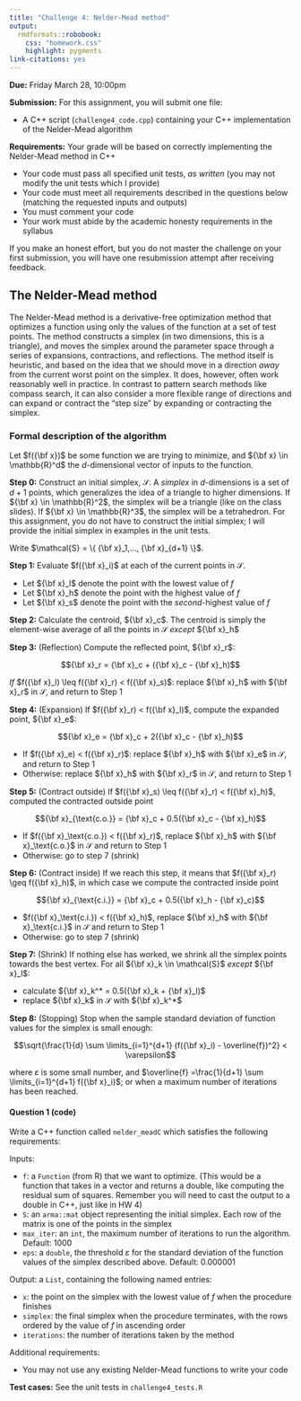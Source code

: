 ```yaml
---
title: "Challenge 4: Nelder-Mead method"
output: 
  rmdformats::robobook:
    css: "homework.css"
    highlight: pygments
link-citations: yes
---
```


**Due:** Friday March 28, 10:00pm

**Submission:** For this assignment, you will submit one file:

* A C++ script (`challenge4_code.cpp`) containing your C++ implementation of the Nelder-Mead algorithm

**Requirements:** Your grade will be based on correctly implementing the Nelder-Mead method in C++

* Your code must pass all specified unit tests, *as written* (you may not modify the unit tests which I provide)
* Your code must meet all requirements described in the questions below (matching the requested inputs and outputs)
* You must comment your code
* Your work must abide by the academic honesty requirements in the syllabus 

If you make an honest effort, but you do not master the challenge on your first submission, you will have one resubmission attempt after receiving feedback.


## The Nelder-Mead method

The Nelder-Mead method is a derivative-free optimization method that optimizes a function using only the values of the function at a set of test points. The method constructs a simplex (in two dimensions, this is a triangle), and moves the simplex around the parameter space through a series of expansions, contractions, and reflections. The method itself is heuristic, and based on the idea that we should move in a direction *away* from the current worst point on the simplex. It does, however, often work reasonably well in practice. In contrast to pattern search methods like compass search, it can also consider a more flexible range of directions and can expand or contract the "step size" by expanding or contracting the simplex.

### Formal description of the algorithm

Let $f({\bf x})$ be some function we are trying to minimize, and ${\bf x} \in \mathbb{R}^d$ the $d$-dimensional vector of inputs to the function.

**Step 0:** Construct an initial simplex, $\mathcal{S}$. A *simplex* in $d$-dimensions is a set of $d+1$ points, which generalizes the idea of a triangle to higher dimensions. If ${\bf x} \in \mathbb{R}^2$, the simplex will be a triangle (like on the class slides). If ${\bf x} \in \mathbb{R}^3$, the simplex will be a tetrahedron. For this assignment, you do not have to construct the initial simplex; I will provide the initial simplex in examples in the unit tests.

Write $\mathcal{S} = \{ {\bf x}_1,..., {\bf x}_{d+1} \}$.

**Step 1:** Evaluate $f({\bf x}_i)$ at each of the current points in $\mathcal{S}$.

* Let ${\bf x}_l$ denote the point with the lowest value of $f$
* Let ${\bf x}_h$ denote the point with the highest value of $f$
* Let ${\bf x}_s$ denote the point with the *second*-highest value of $f$

**Step 2:** Calculate the centroid, ${\bf x}_c$. The centroid is simply the element-wise average of all the points in $\mathcal{S}$ *except* ${\bf x}_h$

**Step 3:** (Reflection) Compute the reflected point, ${\bf x}_r$:

$${\bf x}_r = {\bf x}_c + ({\bf x}_c - {\bf x}_h)$$

*If* $f({\bf x}_l) \leq f({\bf x}_r) < f({\bf x}_s)$: replace ${\bf x}_h$ with ${\bf x}_r$ in $\mathcal{S}$, and return to Step 1

**Step 4:** (Expansion) If $f({\bf x}_r) < f({\bf x}_l)$, compute the expanded point, ${\bf x}_e$:

$${\bf x}_e = {\bf x}_c + 2({\bf x}_c - {\bf x}_h)$$

* If $f({\bf x}_e) < f({\bf x}_r)$: replace ${\bf x}_h$ with ${\bf x}_e$ in $\mathcal{S}$, and return to Step 1
* Otherwise: replace ${\bf x}_h$ with ${\bf x}_r$ in $\mathcal{S}$, and return to Step 1

**Step 5:** (Contract outside) If $f({\bf x}_s) \leq f({\bf x}_r) < f({\bf x}_h)$, computed the contracted outside point

$${\bf x}_{\text{c.o.}} = {\bf x}_c + 0.5({\bf x}_c - {\bf x}_h)$$

* If $f({\bf x}_\text{c.o.}) < f({\bf x}_r)$, replace ${\bf x}_h$ with ${\bf x}_\text{c.o.}$ in $\mathcal{S}$ and return to Step 1
* Otherwise: go to step 7 (shrink)

**Step 6:** (Contract inside) If we reach this step, it means that $f({\bf x}_r) \geq f({\bf x}_h)$, in which case we compute the contracted inside point

$${\bf x}_{\text{c.i.}} = {\bf x}_c + 0.5({\bf x}_h - {\bf x}_c)$$

* $f({\bf x}_\text{c.i.}) < f({\bf x}_h)$, replace ${\bf x}_h$ with ${\bf x}_\text{c.i.}$ in $\mathcal{S}$ and return to Step 1
* Otherwise: go to step 7 (shrink)

**Step 7:** (Shrink) If nothing else has worked, we shrink all the simplex points towards the best vertex. For all ${\bf x}_k \in \mathcal{S}$ *except* ${\bf x}_l$: 

* calculate ${\bf x}_k^* = 0.5({\bf x}_k + {\bf x}_l)$
* replace ${\bf x}_k$ in $\mathcal{S}$ with ${\bf x}_k^*$


**Step 8:** (Stopping) Stop when the sample standard deviation of function values for the simplex is small enough:

$$\sqrt{\frac{1}{d} \sum \limits_{i=1}^{d+1} (f({\bf x}_i) - \overline{f})^2} < \varepsilon$$

where $\varepsilon$ is some small number, and $\overline{f} =\frac{1}{d+1} \sum \limits_{i=1}^{d+1} f({\bf x}_i)$; or when a maximum number of iterations has been reached.


:::{.question}
#### Question 1 (code)

Write a C++ function called `nelder_meadC` which satisfies the following requirements:

Inputs:

* `f`: a `Function` (from R) that we want to optimize. (This would be a function that takes in a vector and returns a double, like computing the residual sum of squares. Remember you will need to cast the output to a double in C++, just like in HW 4)
* `S`: an `arma::mat` object representing the initial simplex. Each row of the matrix is one of the points in the simplex
* `max_iter`: an `int`, the maximum number of iterations to run the algorithm. Default: 1000
* `eps`: a `double`, the threshold $\varepsilon$ for the standard deviation of the function values of the simplex described above. Default: 0.000001

Output: a `List`, containing the following named entries:

* `x`: the point on the simplex with the lowest value of $f$ when the procedure finishes
* `simplex`: the final simplex when the procedure terminates, with the rows ordered by the value of $f$ in ascending order
* `iterations`: the number of iterations taken by the method

Additional requirements: 

* You may not use any existing Nelder-Mead functions to write your code

**Test cases:** See the unit tests in `challenge4_tests.R`
:::





